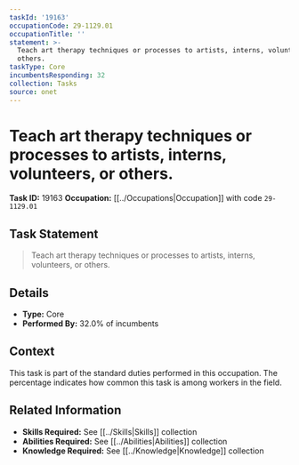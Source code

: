 ```yaml
---
taskId: '19163'
occupationCode: 29-1129.01
occupationTitle: ''
statement: >-
  Teach art therapy techniques or processes to artists, interns, volunteers, or
  others.
taskType: Core
incumbentsResponding: 32
collection: Tasks
source: onet
---
```

# Teach art therapy techniques or processes to artists, interns, volunteers, or others.

**Task ID:** 19163
**Occupation:** [[../Occupations|Occupation]] with code `29-1129.01`

## Task Statement

> Teach art therapy techniques or processes to artists, interns, volunteers, or others.

## Details

- **Type:** Core
- **Performed By:** 32.0% of incumbents

## Context

This task is part of the standard duties performed in this occupation. The percentage indicates how common this task is among workers in the field.

## Related Information

- **Skills Required:** See [[../Skills|Skills]] collection
- **Abilities Required:** See [[../Abilities|Abilities]] collection
- **Knowledge Required:** See [[../Knowledge|Knowledge]] collection
